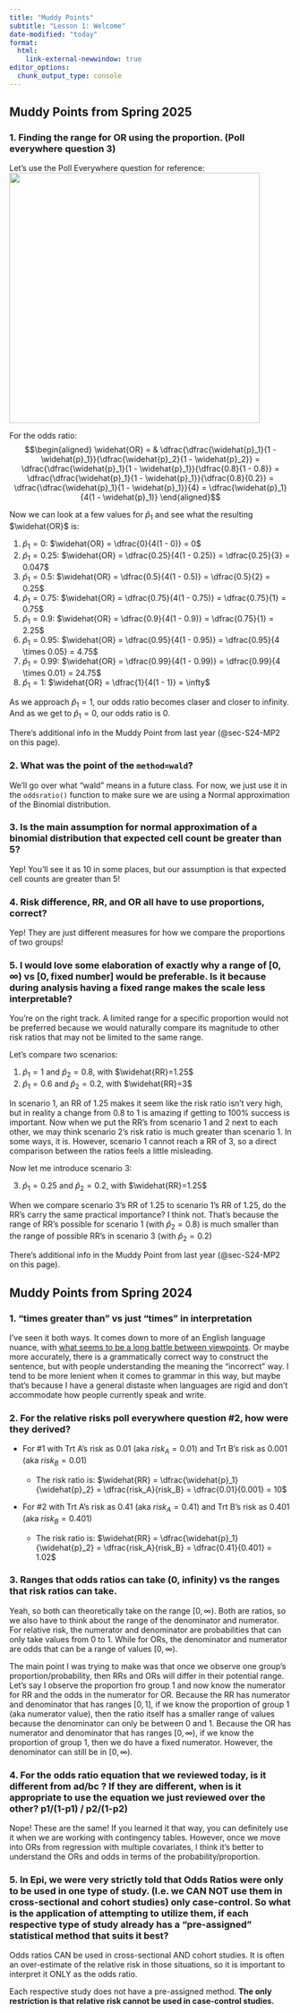 ```yaml
---
title: "Muddy Points"
subtitle: "Lesson 1: Welcome"
date-modified: "today"
format: 
  html:
    link-external-newwindow: true
editor_options: 
  chunk_output_type: console
---
```


## Muddy Points from Spring 2025

### 1. Finding the range for OR using the proportion. (Poll everywhere question 3)

Let's use the Poll Everywhere question for reference: ![](images/MP_01_S25.png){width="447"}

For the odds ratio: $$\begin{aligned}
\widehat{OR} = & \dfrac{\dfrac{\widehat{p}_1}{1 - \widehat{p}_1}}{\dfrac{\widehat{p}_2}{1 - \widehat{p}_2}} = \dfrac{\dfrac{\widehat{p}_1}{1 - \widehat{p}_1}}{\dfrac{0.8}{1 - 0.8}} = \dfrac{\dfrac{\widehat{p}_1}{1 - \widehat{p}_1}}{\dfrac{0.8}{0.2}} = \dfrac{\dfrac{\widehat{p}_1}{1 - \widehat{p}_1}}{4} = \dfrac{\widehat{p}_1}{4(1 - \widehat{p}_1)}
\end{aligned}$$

Now we can look at a few values for $\widehat{p}_1$ and see what the resulting $\widehat{OR}$ is:

1.  $\widehat{p}_1 = 0$: $\widehat{OR} = \dfrac{0}{4(1 - 0)} = 0$
2.  $\widehat{p}_1 = 0.25$: $\widehat{OR} = \dfrac{0.25}{4(1 - 0.25)} = \dfrac{0.25}{3} = 0.047$
3.  $\widehat{p}_1 = 0.5$: $\widehat{OR} = \dfrac{0.5}{4(1 - 0.5)} = \dfrac{0.5}{2} = 0.25$
4.  $\widehat{p}_1 = 0.75$: $\widehat{OR} = \dfrac{0.75}{4(1 - 0.75)} = \dfrac{0.75}{1} = 0.75$
5.  $\widehat{p}_1 = 0.9$: $\widehat{OR} = \dfrac{0.9}{4(1 - 0.9)} = \dfrac{0.75}{1} = 2.25$
6.  $\widehat{p}_1 = 0.95$: $\widehat{OR} = \dfrac{0.95}{4(1 - 0.95)} = \dfrac{0.95}{4 \times 0.05} = 4.75$
7.  $\widehat{p}_1 = 0.99$: $\widehat{OR} = \dfrac{0.99}{4(1 - 0.99)} = \dfrac{0.99}{4 \times 0.01} = 24.75$
8.  $\widehat{p}_1 = 1$: $\widehat{OR} = \dfrac{1}{4(1 - 1)} = \infty$

As we approach $\widehat{p}_1 = 1$, our odds ratio becomes claser and closer to infinity. And as we get to $\widehat{p}_1 = 0$, our odds ratio is 0.

There's additional info in the Muddy Point from last year (@sec-S24-MP2 on this page).

### 2. What was the point of the `method=wald`?

We'll go over what "wald" means in a future class. For now, we just use it in the `oddsratio()` function to make sure we are using a Normal approximation of the Binomial distribution.

### 3. Is the main assumption for normal approximation of a binomial distribution that expected cell count be greater than 5?

Yep! You'll see it as 10 in some places, but our assumption is that expected cell counts are greater than 5!

### 4. Risk difference, RR, and OR all have to use proportions, correct?

Yep! They are just different measures for how we compare the proportions of two groups!

### 5. I would love some elaboration of exactly why a range of $[0,\infty)$ vs $[0, \text{fixed number}]$ would be preferable. Is it because during analysis having a fixed range makes the scale less interpretable?

You're on the right track. A limited range for a specific proportion would not be preferred because we would naturally compare its magnitude to other risk ratios that may not be limited to the same range.

Let's compare two scenarios:

1.  $\widehat{p}_1 = 1$ and $\widehat{p}_2 = 0.8$, with $\widehat{RR}=1.25$
2.  $\widehat{p}_1 = 0.6$ and $\widehat{p}_2 = 0.2$, with $\widehat{RR}=3$

In scenario 1, an RR of 1.25 makes it seem like the risk ratio isn't very high, but in reality a change from 0.8 to 1 is amazing if getting to 100% success is important. Now when we put the RR's from scenario 1 and 2 next to each other, we may think scenario 2's risk ratio is much greater than scenario 1. In some ways, it is. However, scenario 1 cannot reach a RR of 3, so a direct comparison between the ratios feels a little misleading.

Now let me introduce scenario 3:

3.  $\widehat{p}_1 = 0.25$ and $\widehat{p}_2 = 0.2$, with $\widehat{RR}=1.25$

When we compare scenario 3's RR of 1.25 to scenario 1's RR of 1.25, do the RR's carry the same practical importance? I think not. That's because the range of RR's possible for scenario 1 (with $\widehat{p}_2 = 0.8$) is much smaller than the range of possible RR's in scenario 3 (with $\widehat{p}_2 = 0.2$)

There's additional info in the Muddy Point from last year (@sec-S24-MP2 on this page).

## Muddy Points from Spring 2024

### 1. "times greater than" vs just "times" in interpretation

I've seen it both ways. It comes down to more of an English language nuance, with [what seems to be a long battle between viewpoints](https://english.stackexchange.com/questions/7894/x-times-as-many-as-or-x-times-more-than). Or maybe more accurately, there is a grammatically correct way to construct the sentence, but with people understanding the meaning the "incorrect" way. I tend to be more lenient when it comes to grammar in this way, but maybe that's because I have a general distaste when languages are rigid and don't accommodate how people currently speak and write.

### 2. For the relative risks poll everywhere question #2, how were they derived? {#sec-S24-MP2}

-   For #1 with Trt A's risk as 0.01 (aka $risk_A=0.01$) and Trt B's risk as 0.001 (aka $risk_B=0.01$)

    -   The risk ratio is: $\widehat{RR} = \dfrac{\widehat{p}_1}{\widehat{p}_2} = \dfrac{risk_A}{risk_B} = \dfrac{0.01}{0.001} = 10$

-   For #2 with Trt A's risk as 0.41 (aka $risk_A=0.41$) and Trt B's risk as 0.401 (aka $risk_B=0.401$)

    -   The risk ratio is: $\widehat{RR} = \dfrac{\widehat{p}_1}{\widehat{p}_2} = \dfrac{risk_A}{risk_B} = \dfrac{0.41}{0.401} = 1.02$

### 3. Ranges that odds ratios can take (0, infinity) vs the ranges that risk ratios can take.

Yeah, so both can theoretically take on the range $[0, \infty)$. Both are ratios, so we also have to think about the range of the denominator and numerator. For relative risk, the numerator and denominator are probabilities that can only take values from 0 to 1. While for ORs, the denominator and numerator are odds that can be a range of values $[0, \infty)$.

The main point I was trying to make was that once we observe one group's proportion/probability, then RRs and ORs will differ in their potential range. Let's say I observe the proportion fro group 1 and now know the numerator for RR and the odds in the numerator for OR. Because the RR has numerator and denominator that has ranges $[0, 1]$, if we know the proportion of group 1 (aka numerator value), then the ratio itself has a smaller range of values because the denominator can only be between 0 and 1. Because the OR has numerator and denominator that has ranges $[0, \infty)$, if we know the proportion of group 1, then we do have a fixed numerator. However, the denominator can still be in $[0, \infty)$.

### 4. For the odds ratio equation that we reviewed today, is it different from ad/bc ? If they are different, when is it appropriate to use the equation we just reviewed over the other? p1/(1-p1) / p2/(1-p2)

Nope! These are the same! If you learned it that way, you can definitely use it when we are working with contingency tables. However, once we move into ORs from regression with multiple covariates, I think it's better to understand the ORs and odds in terms of the probability/proportion.

### 5. In Epi, we were very strictly told that Odds Ratios were only to be used in one type of study. (I.e. we CAN NOT use them in cross-sectional and cohort studies) only case-control. So what is the application of attempting to utilize them, if each respective type of study already has a "pre-assigned" statistical method that suits it best?

Odds ratios CAN be used in cross-sectional AND cohort studies. It is often an over-estimate of the relative risk in those situations, so it is important to interpret it ONLY as the odds ratio.

Each respective study does not have a pre-assigned method. **The only restriction is that relative risk cannot be used in case-control studies.**

